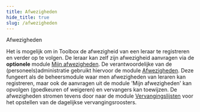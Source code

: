 ```yaml
---
title: Afwezigheden
hide_title: true
slug: /afwezigheden
---
```


<ImageTitle img="sick.png">Afwezigheden</ImageTitle>

Het is mogelijk om in Toolbox de afwezigheid van een leraar te registreren en verder op te volgen. De leraar kan zelf zijn afwezigheid aanvragen via de **optionele** module [Mijn afwezigheden](/afwezigheden/mijn_afwezigheden/). De verantwoordelijke van de (personeels)administratie gebruikt hiervoor de module [Afwezigheden](/afwezigheden/afwezigheden/). Deze fungeert als de beheersmodule waar men afwezigheden van leraren kan registreren, maar ook de aanvragen uit de module 'Mijn afwezigheden' kan opvolgen (goedkeuren of weigeren) en vervangers kan toewijzen. De afwezigheden stromen tevens door naar de module [Vervangingslijsten](/vervangingslijsten) voor het opstellen van de dagelijkse vervangingsroosters. 

<DocCardList /> 


